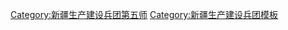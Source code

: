 {{Navbox
|name  = 新疆生产建设兵团第五师
|title = [[新疆生产建设兵团]][[新疆生产建设兵团第五师|第五师]]
|listclass = hlist
|above = 师部驻地：[[雙河市]]
|image = [[File:Flag of the People's Republic of China.svg|80px]]
|state ={{{state<includeonly>|collapsed</includeonly>}}}

|group1 = [[师市合一]]
|list1 = [[雙河市]]

|group2 = 团场
|list2 = {{Navbox|child
|group1 = 塔斯海垦区
|list1 = 
* [[新疆生产建设兵团第五师八十一团|81团双桥镇]]
* [[新疆生产建设兵团第五师八十四团|84团石峪镇]]
* [[新疆生产建设兵团第五师八十六团|86团博河镇]]（含85团）
* [[新疆生产建设兵团第五师八十九团|89团]]
* [[新疆生产建设兵团第五师九十团|90团双乐镇]]
|group2 = 博乐垦区
|list2 = 
* [[新疆生产建设兵团第五师八十三团|83团]]（含82团）
* [[新疆生产建设兵团第五师八十七团|87团]]
* [[新疆生产建设兵团第五师八十八团|88团]]
* [[新疆生产建设兵团第五师九十一团|91团]]
}}

| below = {{新疆生产建设兵团各师索引}}
}}
<noinclude>
[[Category:新疆生产建设兵团第五师]]
[[Category:新疆生产建设兵团模板]]
</noinclude>